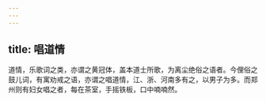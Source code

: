 ```yaml
---
---
---
```

title: 唱道情
---



道情，乐歌词之类，亦谓之黄冠体，盖本道士所歌，为离尘绝俗之语者。今俚俗之鼓儿词，有寓劝戒之语，亦谓之唱道情，江、浙、河南多有之，以男子为多。而郑州则有妇女唱之者，每在茶室，手摇铁板，口中喃喃然。